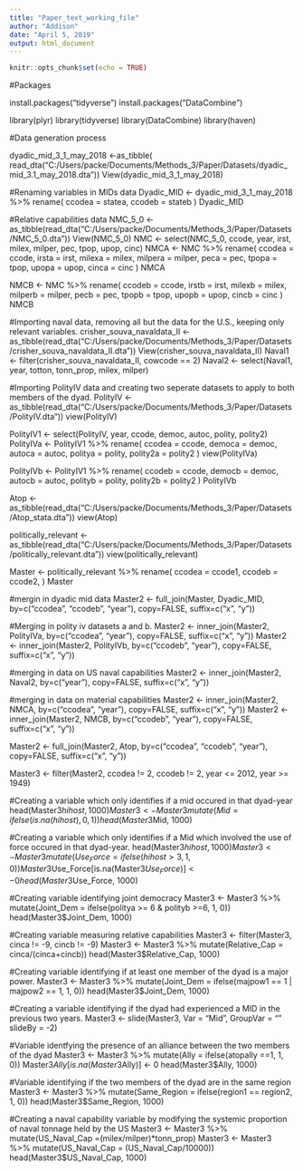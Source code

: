 ```yaml
---
title: "Paper_text_working_file"
author: "Addison"
date: "April 5, 2019"
output: html_document
---
```


```r
knitr::opts_chunk$set(echo = TRUE)
```
#Packages 

install.packages("tidyverse")
install.packages("DataCombine")

library(plyr)
library(tidyverse)
library(DataCombine)
library(haven)

#Data generation process 

dyadic_mid_3_1_may_2018 <-as_tibble( read_dta("C:/Users/packe/Documents/Methods_3/Paper/Datasets/dyadic_mid_3.1_may_2018.dta"))
View(dyadic_mid_3_1_may_2018)

#Renaming variables in MIDs data
Dyadic_MID <- dyadic_mid_3_1_may_2018 %>%
  rename(
    ccodea = statea,
    ccodeb = stateb
  ) 
Dyadic_MID


#Relative capabilities data
NMC_5_0 <- as_tibble(read_dta("C:/Users/packe/Documents/Methods_3/Paper/Datasets/NMC_5_0.dta"))
View(NMC_5_0)
NMC <- select(NMC_5_0, ccode, year, irst, milex, milper, pec, tpop, upop, cinc)
NMCA <- NMC %>%
  rename(
    ccodea = ccode,
    irsta = irst,
    milexa = milex,
    milpera = milper,
    peca = pec,
    tpopa = tpop,
    upopa = upop,
    cinca = cinc
  ) 
NMCA
  
NMCB <- NMC %>%
  rename(
    ccodeb = ccode,
    irstb = irst,
    milexb = milex,
    milperb = milper,
    pecb = pec,
    tpopb = tpop,
    upopb = upop,
    cincb = cinc
  ) 
NMCB

#Importing naval data, removing all but the data for the U.S., keeping only relevant variables.
crisher_souva_navaldata_II <- as_tibble(read_dta("C:/Users/packe/Documents/Methods_3/Paper/Datasets/crisher_souva_navaldata_II.dta"))
View(crisher_souva_navaldata_II)
Naval1 <- filter(crisher_souva_navaldata_II, cowcode == 2)
Naval2 <- select(Naval1, year, totton, tonn_prop, milex, milper)

#Importing PolityIV data and creating two seperate datasets to apply to both members of the dyad.
PolityIV <- as_tibble(read_dta("C:/Users/packe/Documents/Methods_3/Paper/Datasets/PolityIV.dta"))
view(PolityIV)

PolityIV1 <- select(PolityIV, year, ccode, democ, autoc, polity, polity2)
PolityIVa <- PolityIV1 %>%
  rename(
    ccodea = ccode,
    democa = democ,
    autoca = autoc,
    politya = polity,
    polity2a = polity2
  ) 
view(PolityIVa)

PolityIVb <- PolityIV1 %>%
  rename(
    ccodeb = ccode,
    democb = democ,
    autocb = autoc,
    polityb = polity,
    polity2b = polity2
  ) 
PolityIVb

Atop <- as_tibble(read_dta("C:/Users/packe/Documents/Methods_3/Paper/Datasets/Atop_stata.dta"))
view(Atop)

politically_relevant <- as_tibble(read_dta("C:/Users/packe/Documents/Methods_3/Paper/Datasets/politically_relevant.dta"))
view(politically_relevant)

Master <- politically_relevant %>%
  rename(
    ccodea = ccode1,
    ccodeb = ccode2, 
  ) 
Master

#mergin in dyadic mid data
Master2 <- full_join(Master, Dyadic_MID, by=c("ccodea", "ccodeb", "year"), copy=FALSE, suffix=c("x", "y"))

#Merging in polity iv datasets a and b.
Master2 <- inner_join(Master2, PolityIVa, by=c("ccodea", "year"), copy=FALSE, suffix=c("x", "y"))
Master2 <- inner_join(Master2, PolityIVb, by=c("ccodeb", "year"), copy=FALSE, suffix=c("x", "y"))

#merging in data on US naval capabilities
Master2 <- inner_join(Master2, Naval2, by=c("year"), copy=FALSE, suffix=c("x", "y"))

#merging in data on material capabilities
Master2 <- inner_join(Master2, NMCA, by=c("ccodea", "year"), copy=FALSE, suffix=c("x", "y"))
Master2 <- inner_join(Master2, NMCB, by=c("ccodeb", "year"), copy=FALSE, suffix=c("x", "y"))

Master2 <- full_join(Master2, Atop, by=c("ccodea", "ccodeb", "year"), copy=FALSE, suffix=c("x", "y"))

Master3 <- filter(Master2, ccodea != 2, ccodeb != 2, year <= 2012, year >= 1949)

#Creating a variable which only identifies if a mid occured in that dyad-year
head(Master3$hihost, 1000)
Master3 <- Master3 %>%
    mutate(Mid = ifelse(is.na(hihost), 0, 1))
head(Master3$Mid, 1000)

#Creating a variable which only identifies if a Mid which involved the use of force occured in that dyad-year.
head(Master3$hihost, 1000)
Master3 <- Master3 %>%
    mutate(Use_Force = ifelse(hihost > 3, 1, 0))
Master3$Use_Force[is.na(Master3$Use_Force)] <- 0
head(Master3$Use_Force, 1000)

#Creating variable identifying joint democracy
Master3 <- Master3 %>%
    mutate(Joint_Dem = ifelse(politya >= 6 & polityb >=6, 1, 0))
head(Master3$Joint_Dem, 1000)

#Creating variable measuring relative capabilities
Master3 <- filter(Master3, cinca != -9, cincb != -9)
Master3 <- Master3 %>%
    mutate(Relative_Cap = cinca/(cinca+cincb))
head(Master3$Relative_Cap, 1000)

#Creating variable identifying if at least one member of the dyad is a major power.
Master3 <- Master3 %>%
    mutate(Joint_Dem = ifelse(majpow1 == 1 | majpow2 == 1, 1, 0))
head(Master3$Joint_Dem, 1000)

#Creating a variable identifying if the dyad had experienced a MID in the previous two years.
Master3 <- slide(Master3, Var = "Mid", GroupVar = "" slideBy = -2)

#Variable identfying the presence of an alliance between the two members of the dyad
Master3 <- Master3 %>%
    mutate(Ally = ifelse(atopally ==1, 1, 0))
Master3$Ally[is.na(Master3$Ally)] <- 0
head(Master3$Ally, 1000)

#Variable identifying if the two members of the dyad are in the same region
Master3 <- Master3 %>%
    mutate(Same_Region = ifelse(region1 == region2, 1, 0))
head(Master3$Same_Region, 1000)

#Creating a naval capability variable by modifying the systemic proportion of naval tonnage held by the US
Master3 <- Master3 %>%
    mutate(US_Naval_Cap =(milex/milper)*tonn_prop) 
Master3 <- Master3 %>%
    mutate(US_Naval_Cap = (US_Naval_Cap/10000)) 
head(Master3$US_Naval_Cap, 1000)